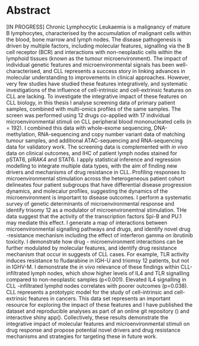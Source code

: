 # Abstract {-}
[IN PROGRESS]
Chronic Lymphocytic Leukaemia is a malignancy of mature B lymphocytes, characterised by the accumulation of malignant cells within the blood, bone marrow and lymph nodes. The disease pathogenesis is driven by multiple factors, including molecular features, signalling via the B cell receptor (BCR) and interactions with non-neoplastic cells within the lymphoid tissues (known as the tumour microenvironment). The impact of individual genetic features and microenvironmental signals has been well-characterised, and CLL represents a success story in linking advances in molecular understanding to improvements in clinical approaches. However, very few studies have studied these features integratively, and systematic investigations of the influence of cell-intrinsic and cell-extrinsic features on CLL are lacking.  To investigate the integrative impact of these features on CLL biology, in this thesis I analyse screening data of primary patient samples, combined with multi-omics profiles of the same samples. The screen was performed  using 12 drugs co-applied with 17 individual microenvironmental stimuli on CLL peripheral blood mononucleated cells (n = 192). I combined this data with whole-exome sequencing, DNA-methylation, RNA-sequencing and copy number variant data of matching tumour samples, and additional ATAC-sequencing and RNA-sequencing data for validatory work. The screening data is complemented with *in vivo* data on clinical outcomes, and IHC of patient lymph nodes stained for pSTAT6, pIRAK4 and STAT6.  I apply statistical inference and regression modelling to integrate multiple data types, with the aim of finding new drivers and mechanisms of drug resistance in CLL.  Profiling responses to microenvironmental stimulation across the heterogeneous patient cohort delineates   four patient subgroups that have differential disease progression dynamics, and molecalur profiles, suggesting the dynamics of the microenvironment is important to disease outcomes.  I perform a systematic survey of genetic determinants of microenvironmental response and identify trisomy 12 as a modulator of microenvironemtnal stimulation. THe data suggest that the activity of the transcription factors Spi-B and PU.1 may mediate this effect. I generate a map of interactions between microenvironmental signalling pathways and drugs, and identify novel drug -resistance mechanism including the effect of interferon gamma on ibrutinib toxicity. I demonstrate how drug - microenvironment interactions can be further modulated by molecular features, and identify drug resistance mechanism that occur in suggests of CLL cases. For example, TLR activity induces resistance to fludarabine in IGH-U and triomsy 12 patients, but not in IGHV-M. I demonstrate the *in vivo* relevance of these findings within CLL-infiltrated lymph nodes, which show higher levels of IL4 and TLR signalling compared to non-neoplastic samples (p<0.001). Elevated IL4 signalling in CLL -infiltrated lymphd nodes correlates with poorer outcomes (p=0.038). CLL represents a prototypic model for the study of cell-intrinsic and cell-extrinsic features in cancers. This data set represents an important resource for exploring the impact of these features and I have published the dataset and reproducible analyses as part of an online git repository () and interactive shiny app(). Collectively, these results demonstrate the integrative impact of molecular features and microenvironmental stimuli on drug response and propose potential novel drivers and drug resistance mechanisms and strategies for targeting these in future work. 


